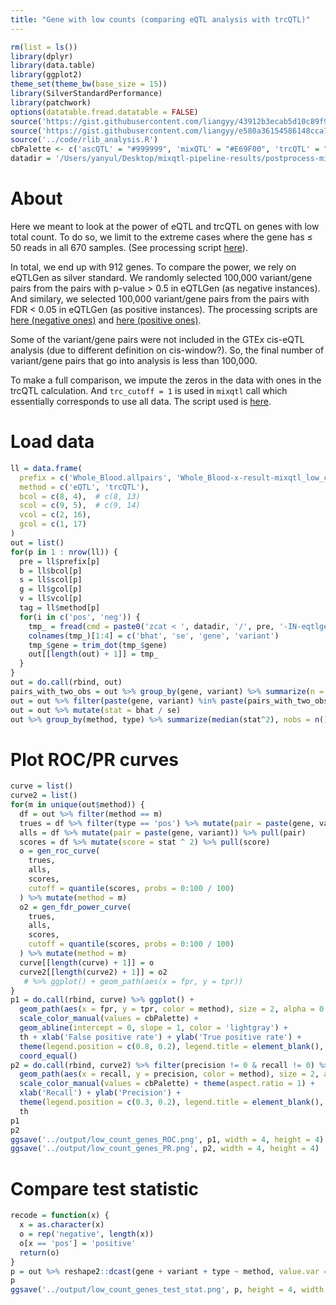 ```yaml
---
title: "Gene with low counts (comparing eQTL analysis with trcQTL)"
---
```


```r
rm(list = ls())
library(dplyr)
library(data.table)
library(ggplot2)
theme_set(theme_bw(base_size = 15)) 
library(SilverStandardPerformance)
library(patchwork)
options(datatable.fread.datatable = FALSE)
source('https://gist.githubusercontent.com/liangyy/43912b3ecab5d10c89f9d4b2669871c9/raw/3ca651cfa53ffccb8422f432561138a46e93710f/my_ggplot_theme.R')
source('https://gist.githubusercontent.com/liangyy/e580a36154586148cca7fd4cd973f502/raw/bad4364b1700662c7086fcdea191e42f530d0e2e/zval2pval.R')
source('../code/rlib_analysis.R')
cbPalette <- c('ascQTL' = "#999999", 'mixQTL' = "#E69F00", 'trcQTL' = "#56B4E9", 'eQTL' = "#009E73", "#F0E442", "#0072B2", "#D55E00", "#CC79A7")
datadir = '/Users/yanyul/Desktop/mixqtl-pipeline-results/postprocess-mixqtl'
```

# About

Here we meant to look at the power of eQTL and trcQTL on genes with low total count. 
To do so, we limit to the extreme cases where the gene has $\le$ 50 reads in all 670 samples. (See processing script [here](https://github.com/liangyy/mixqtl-pipeline/blob/dev/misc_data/gen_gene_low_count.R)).

In total, we end up with 912 genes. 
To compare the power, we rely on eQTLGen as silver standard. 
We randomly selected 100,000 variant/gene pairs from the pairs with p-value > 0.5 in eQTLGen (as negative instances). 
And similary, we selected 100,000 variant/gene pairs from the pairs with FDR < 0.05 in eQTLGen (as positive instances).
The processing scripts are [here (negative ones)](https://github.com/liangyy/mixqtl-pipeline/blob/dev/misc_data/gen_eqtlgen_neg-with-gene-low_count.sh) and [here (positive ones)](https://github.com/liangyy/mixqtl-pipeline/blob/dev/misc_data/gen_eqtlgen_pos-with-gene-low_count.sh).

Some of the variant/gene pairs were not included in the GTEx cis-eQTL analysis (due to different definition on cis-window?). So, the final number of variant/gene pairs that go into analysis is less than 100,000.

To make a full comparison, we impute the zeros in the data with ones in the trcQTL calculation. And `trc_cutoff = 1` is used in `mixqtl` call which essentially corresponds to use all data. The script used is [here](https://github.com/liangyy/mixqtl-pipeline/blob/dev/code/gtex_v8_mixqtl_low_count_impute.R).

# Load data

```r
ll = data.frame(
  prefix = c('Whole_Blood.allpairs', 'Whole_Blood-x-result-mixqtl_low_count_impute'),
  method = c('eQTL', 'trcQTL'),
  bcol = c(8, 4),  # c(8, 13)
  scol = c(9, 5),  # c(9, 14) 
  vcol = c(2, 16),
  gcol = c(1, 17)
)
out = list()
for(p in 1 : nrow(ll)) {
  pre = ll$prefix[p]
  b = ll$bcol[p]
  s = ll$scol[p]
  g = ll$gcol[p]
  v = ll$vcol[p]
  tag = ll$method[p]
  for(i in c('pos', 'neg')) {
    tmp_ = fread(cmd = paste0('zcat < ', datadir, '/', pre, '-IN-eqtlgen_', i, '_low_count.subsample100000-with-gene-low-expr.txt.gz'), header = TRUE)[, c(b, s, g, v)] %>% mutate(method = tag, type = i) 
    colnames(tmp_)[1:4] = c('bhat', 'se', 'gene', 'variant')
    tmp_$gene = trim_dot(tmp_$gene)
    out[[length(out) + 1]] = tmp_
  }
}
out = do.call(rbind, out)
pairs_with_two_obs = out %>% group_by(gene, variant) %>% summarize(n = n()) %>% filter(n == 2) %>% select(gene, variant)
out = out %>% filter(paste(gene, variant) %in% paste(pairs_with_two_obs$gene, pairs_with_two_obs$variant))
out = out %>% mutate(stat = bhat / se)
out %>% group_by(method, type) %>% summarize(median(stat^2), nobs = n())
```

# Plot ROC/PR curves

```r
curve = list()
curve2 = list()
for(m in unique(out$method)) {
  df = out %>% filter(method == m)
  trues = df %>% filter(type == 'pos') %>% mutate(pair = paste(gene, variant)) %>% pull(pair)
  alls = df %>% mutate(pair = paste(gene, variant)) %>% pull(pair)
  scores = df %>% mutate(score = stat ^ 2) %>% pull(score)
  o = gen_roc_curve(
    trues,
    alls, 
    scores,
    cutoff = quantile(scores, probs = 0:100 / 100)
  ) %>% mutate(method = m)
  o2 = gen_fdr_power_curve(
    trues,
    alls, 
    scores,
    cutoff = quantile(scores, probs = 0:100 / 100)
  ) %>% mutate(method = m)
  curve[[length(curve) + 1]] = o
  curve2[[length(curve2) + 1]] = o2
   # %>% ggplot() + geom_path(aes(x = fpr, y = tpr))
}
p1 = do.call(rbind, curve) %>% ggplot() + 
  geom_path(aes(x = fpr, y = tpr, color = method), size = 2, alpha = 0.5) + 
  scale_color_manual(values = cbPalette) + 
  geom_abline(intercept = 0, slope = 1, color = 'lightgray') +
  th + xlab('False positive rate') + ylab('True positive rate') + 
  theme(legend.position = c(0.8, 0.2), legend.title = element_blank(), legend.text = element_text(size = 18)) +
  coord_equal()
p2 = do.call(rbind, curve2) %>% filter(precision != 0 & recall != 0) %>% ggplot() + 
  geom_path(aes(x = recall, y = precision, color = method), size = 2, alpha = 0.5) + 
  scale_color_manual(values = cbPalette) + theme(aspect.ratio = 1) +
  xlab('Recall') + ylab('Precision') + 
  theme(legend.position = c(0.3, 0.2), legend.title = element_blank(), legend.text = element_text(size = 18)) +
  th
p1
p2
ggsave('../output/low_count_genes_ROC.png', p1, width = 4, height = 4)
ggsave('../output/low_count_genes_PR.png', p2, width = 4, height = 4)
```

<!-- ```{r qq} -->
<!-- out_neg = out %>% filter(type == 'neg') %>% mutate(pval = zval2pval(stat)) -->
<!-- my_qqplot(out_neg$pval, out_neg$method)  -->
<!-- ``` -->

# Compare test statistic

```r
recode = function(x) {
  x = as.character(x)
  o = rep('negative', length(x))
  o[x == 'pos'] = 'positive'
  return(o)
}
p = out %>% reshape2::dcast(gene + variant + type ~ method, value.var = 'stat') %>% mutate(type = recode(type)) %>% ggplot() + geom_point(aes(x = eQTL, y = trcQTL), alpha = 0.2) + facet_wrap(~type) + th2 + geom_abline(slope = 1, intercept = 0, color = 'gray') + xlab('eQTL test statistic') + ylab('trcQTL test statistic') + coord_equal()
p
ggsave('../output/low_count_genes_test_stat.png', p, height = 4, width = 8)
```
